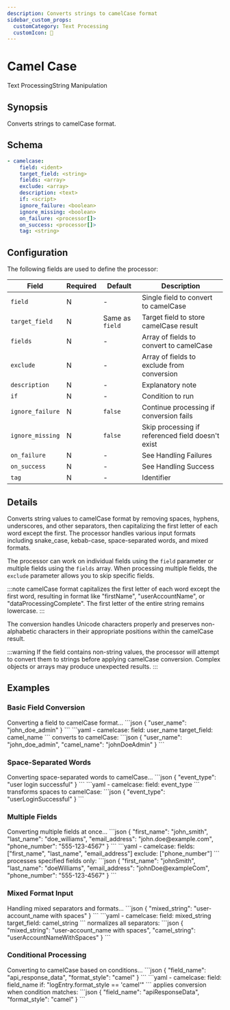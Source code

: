 ```yaml
---
description: Converts strings to camelCase format
sidebar_custom_props:
  customCategory: Text Processing
  customIcon: 🐪
---
```


# Camel Case

<span className="theme-doc-version-badge badge badge--primary">Text Processing</span><span className="theme-doc-version-badge badge badge--secondary">String Manipulation</span>

## Synopsis

Converts strings to camelCase format.

## Schema

```yaml {2-3}
- camelcase:
    field: <ident>
    target_field: <string>
    fields: <array>
    exclude: <array>
    description: <text>
    if: <script>
    ignore_failure: <boolean>
    ignore_missing: <boolean>
    on_failure: <processor[]>
    on_success: <processor[]>
    tag: <string>
```

## Configuration

The following fields are used to define the processor:

|Field|Required|Default|Description|
|---|---|---|---|
|`field`|N|-|Single field to convert to camelCase|
|`target_field`|N|Same as `field`|Target field to store camelCase result|
|`fields`|N|-|Array of fields to convert to camelCase|
|`exclude`|N|-|Array of fields to exclude from conversion|
|`description`|N|-|Explanatory note|
|`if`|N|-|Condition to run|
|`ignore_failure`|N|`false`|Continue processing if conversion fails|
|`ignore_missing`|N|`false`|Skip processing if referenced field doesn't exist|
|`on_failure`|N|-|See <Topic id="handling-failures">Handling Failures</Topic>|
|`on_success`|N|-|See <Topic id="handling-success">Handling Success</Topic>|
|`tag`|N|-|Identifier|

## Details

Converts string values to camelCase format by removing spaces, hyphens, underscores, and other separators, then capitalizing the first letter of each word except the first. The processor handles various input formats including snake_case, kebab-case, space-separated words, and mixed formats.

The processor can work on individual fields using the `field` parameter or multiple fields using the `fields` array. When processing multiple fields, the `exclude` parameter allows you to skip specific fields.

:::note
camelCase format capitalizes the first letter of each word except the first word, resulting in format like "firstName", "userAccountName", or "dataProcessingComplete". The first letter of the entire string remains lowercase.
:::

The conversion handles Unicode characters properly and preserves non-alphabetic characters in their appropriate positions within the camelCase result.

:::warning
If the field contains non-string values, the processor will attempt to convert them to strings before applying camelCase conversion. Complex objects or arrays may produce unexpected results.
:::

## Examples

### Basic Field Conversion

<ExampleGrid>
  <CommentCol>
    Converting a field to camelCase format...
  </CommentCol>
  <CodeCol>
    ```json
    {
      "user_name": "john_doe_admin"
    }
    ```
    ```yaml
    - camelcase:
        field: user_name
        target_field: camel_name
    ```
  </CodeCol>
  <CommentCol>
    converts to camelCase:
  </CommentCol>
  <CodeCol>
    ```json
    {
      "user_name": "john_doe_admin",
      "camel_name": "johnDoeAdmin"
    }
    ```
  </CodeCol>
</ExampleGrid>

### Space-Separated Words

<ExampleGrid>
  <CommentCol>
    Converting space-separated words to camelCase...
  </CommentCol>
  <CodeCol>
    ```json
    {
      "event_type": "user login successful"
    }
    ```
    ```yaml
    - camelcase:
        field: event_type
    ```
  </CodeCol>
  <CommentCol>
    transforms spaces to camelCase:
  </CommentCol>
  <CodeCol>
    ```json
    {
      "event_type": "userLoginSuccessful"
    }
    ```
  </CodeCol>
</ExampleGrid>

### Multiple Fields

<ExampleGrid>
  <CommentCol>
    Converting multiple fields at once...
  </CommentCol>
  <CodeCol>
    ```json
    {
      "first_name": "john_smith",
      "last_name": "doe_williams",
      "email_address": "john.doe@example.com",
      "phone_number": "555-123-4567"
    }
    ```
    ```yaml
    - camelcase:
        fields: ["first_name", "last_name", "email_address"]
        exclude: ["phone_number"]
    ```
  </CodeCol>
  <CommentCol>
    processes specified fields only:
  </CommentCol>
  <CodeCol>
    ```json
    {
      "first_name": "johnSmith",
      "last_name": "doeWilliams",
      "email_address": "johnDoe@exampleCom",
      "phone_number": "555-123-4567"
    }
    ```
  </CodeCol>
</ExampleGrid>

### Mixed Format Input

<ExampleGrid>
  <CommentCol>
    Handling mixed separators and formats...
  </CommentCol>
  <CodeCol>
    ```json
    {
      "mixed_string": "user-account_name with spaces"
    }
    ```
    ```yaml
    - camelcase:
        field: mixed_string
        target_field: camel_string
    ```
  </CodeCol>
  <CommentCol>
    normalizes all separators:
  </CommentCol>
  <CodeCol>
    ```json
    {
      "mixed_string": "user-account_name with spaces",
      "camel_string": "userAccountNameWithSpaces"
    }
    ```
  </CodeCol>
</ExampleGrid>

### Conditional Processing

<ExampleGrid>
  <CommentCol>
    Converting to camelCase based on conditions...
  </CommentCol>
  <CodeCol>
    ```json
    {
      "field_name": "api_response_data",
      "format_style": "camel"
    }
    ```
    ```yaml
    - camelcase:
        field: field_name
        if: "logEntry.format_style == 'camel'"
    ```
  </CodeCol>
  <CommentCol>
    applies conversion when condition matches:
  </CommentCol>
  <CodeCol>
    ```json
    {
      "field_name": "apiResponseData",
      "format_style": "camel"
    }
    ```
  </CodeCol>
</ExampleGrid>
